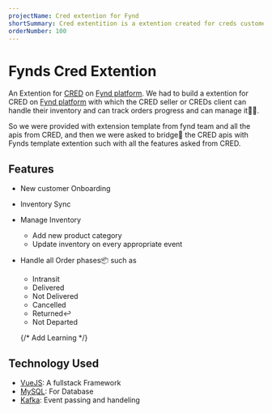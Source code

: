 ```yaml
---
projectName: Cred extention for Fynd
shortSummary: Cred extentition is a extention created for creds customers who sell some product on cred platform but to manage their inventory and delivery tracking they use service of Fynd.
orderNumber: 100
---
```



# <HoverUnder color="border-yellow-400">Fynds Cred Extention</HoverUnder>

An Extention for [CRED](https://cred.club/) on [Fynd platform](https://www.fynd.com/). We had to build a extention for CRED on [Fynd platform](https://www.fynd.com/platform/supply-chain/distributed-order-management-system) with which the CRED seller or CREDs client can handle their inventory and can track orders progress and can manage it🧑‍💻.

So we were provided with extension template from fynd team and all the apis from CRED, and then we were asked to bridge🌉 the CRED apis with Fynds template extention such with all the features asked from CRED.

## <HoverUnder color="border-yellow-400">Features</HoverUnder>

- New customer Onboarding
- Inventory Sync
- Manage Inventory
  - Add new product category
  - Update inventory on every appropriate event
- Handle all Order phases📦 such as

  - Intransit
  - Delivered
  - Not Delivered
  - Cancelled
  - Returned↩️
  - Not Departed

  {/* Add Learning */}

## <HoverUnder color="border-yellow-400">Technology Used</HoverUnder>

- [VueJS](https://vuejs.org/): A fullstack Framework
- [MySQL](https://www.mysql.com/): For Database
- [Kafka](https://kafka.apache.org/): Event passing and handeling
